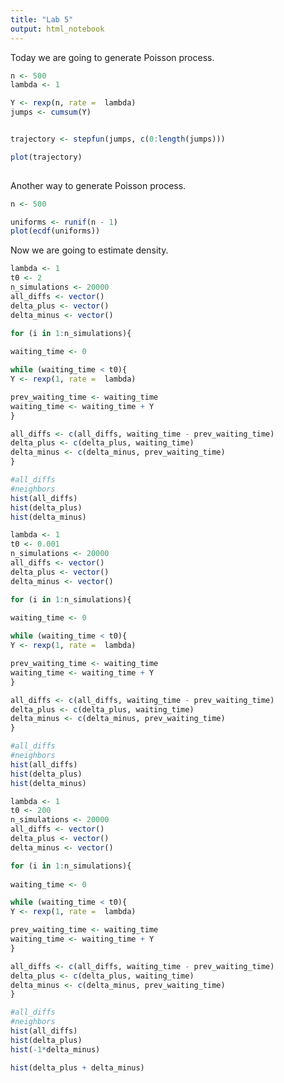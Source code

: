 ```yaml
---
title: "Lab 5"
output: html_notebook
---
```


Today we are going to generate Poisson process.
```r
n <- 500
lambda <- 1

Y <- rexp(n, rate =  lambda)
jumps <- cumsum(Y)


trajectory <- stepfun(jumps, c(0:length(jumps)))

plot(trajectory)
  
```
Another way to generate Poisson process.
```r
n <- 500

uniforms <- runif(n - 1)
plot(ecdf(uniforms))
```
Now we are going to estimate density.
```r
lambda <- 1
t0 <- 2
n_simulations <- 20000
all_diffs <- vector()
delta_plus <- vector()
delta_minus <- vector()

for (i in 1:n_simulations){
  
waiting_time <- 0

while (waiting_time < t0){
Y <- rexp(1, rate =  lambda)

prev_waiting_time <- waiting_time
waiting_time <- waiting_time + Y
}

all_diffs <- c(all_diffs, waiting_time - prev_waiting_time)
delta_plus <- c(delta_plus, waiting_time)
delta_minus <- c(delta_minus, prev_waiting_time)
}

#all_diffs
#neighbors
hist(all_diffs)
hist(delta_plus)
hist(delta_minus)
```


```r
lambda <- 1
t0 <- 0.001
n_simulations <- 20000
all_diffs <- vector()
delta_plus <- vector()
delta_minus <- vector()

for (i in 1:n_simulations){
  
waiting_time <- 0

while (waiting_time < t0){
Y <- rexp(1, rate =  lambda)

prev_waiting_time <- waiting_time
waiting_time <- waiting_time + Y
}

all_diffs <- c(all_diffs, waiting_time - prev_waiting_time)
delta_plus <- c(delta_plus, waiting_time)
delta_minus <- c(delta_minus, prev_waiting_time)
}

#all_diffs
#neighbors
hist(all_diffs)
hist(delta_plus)
hist(delta_minus)
```
```r
lambda <- 1
t0 <- 200
n_simulations <- 20000
all_diffs <- vector()
delta_plus <- vector()
delta_minus <- vector()

for (i in 1:n_simulations){
  
waiting_time <- 0

while (waiting_time < t0){
Y <- rexp(1, rate =  lambda)

prev_waiting_time <- waiting_time
waiting_time <- waiting_time + Y
}

all_diffs <- c(all_diffs, waiting_time - prev_waiting_time)
delta_plus <- c(delta_plus, waiting_time)
delta_minus <- c(delta_minus, prev_waiting_time)
}

#all_diffs
#neighbors
hist(all_diffs)
hist(delta_plus)
hist(-1*delta_minus)

hist(delta_plus + delta_minus)
```
